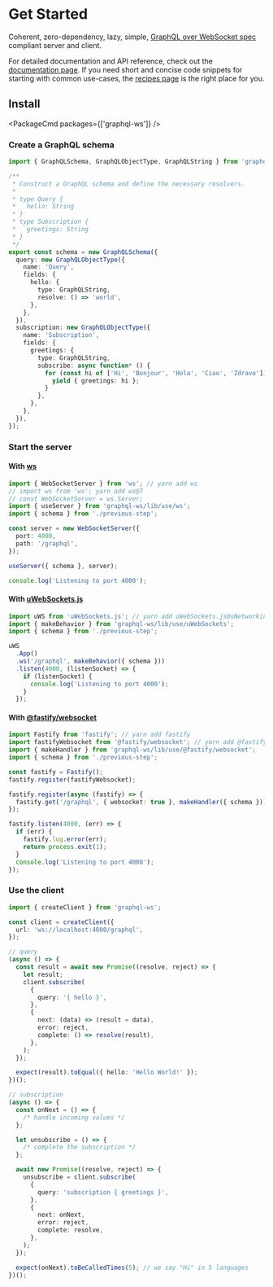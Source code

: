 
# Get Started

Coherent, zero-dependency, lazy, simple, [GraphQL over WebSocket spec](https://github.com/enisdenjo/graphql-sse/blob/master/PROTOCOL.md) compliant server and client.

For detailed documentation and API reference, check out the [documentation page](/docs). If you need short and concise code snippets for starting with common use-cases, the [recipes page](/recipes) is the right place for you.

## Install

<PackageCmd packages={['graphql-ws']} />

### Create a GraphQL schema

```ts
import { GraphQLSchema, GraphQLObjectType, GraphQLString } from 'graphql';

/**
 * Construct a GraphQL schema and define the necessary resolvers.
 *
 * type Query {
 *   hello: String
 * }
 * type Subscription {
 *   greetings: String
 * }
 */
export const schema = new GraphQLSchema({
  query: new GraphQLObjectType({
    name: 'Query',
    fields: {
      hello: {
        type: GraphQLString,
        resolve: () => 'world',
      },
    },
  }),
  subscription: new GraphQLObjectType({
    name: 'Subscription',
    fields: {
      greetings: {
        type: GraphQLString,
        subscribe: async function* () {
          for (const hi of ['Hi', 'Bonjour', 'Hola', 'Ciao', 'Zdravo']) {
            yield { greetings: hi };
          }
        },
      },
    },
  }),
});
```

### Start the server

#### With [ws](https://github.com/websockets/ws)

```ts
import { WebSocketServer } from 'ws'; // yarn add ws
// import ws from 'ws'; yarn add ws@7
// const WebSocketServer = ws.Server;
import { useServer } from 'graphql-ws/lib/use/ws';
import { schema } from './previous-step';

const server = new WebSocketServer({
  port: 4000,
  path: '/graphql',
});

useServer({ schema }, server);

console.log('Listening to port 4000');
```

#### With [uWebSockets.js](https://github.com/uNetworking/uWebSockets.js)

```ts
import uWS from 'uWebSockets.js'; // yarn add uWebSockets.js@uNetworking/uWebSockets.js#<tag>
import { makeBehavior } from 'graphql-ws/lib/use/uWebSockets';
import { schema } from './previous-step';

uWS
  .App()
  .ws('/graphql', makeBehavior({ schema }))
  .listen(4000, (listenSocket) => {
    if (listenSocket) {
      console.log('Listening to port 4000');
    }
  });
```

#### With [@fastify/websocket](https://github.com/fastify/fastify-websocket)

```ts
import Fastify from 'fastify'; // yarn add fastify
import fastifyWebsocket from '@fastify/websocket'; // yarn add @fastify/websocket
import { makeHandler } from 'graphql-ws/lib/use/@fastify/websocket';
import { schema } from './previous-step';

const fastify = Fastify();
fastify.register(fastifyWebsocket);

fastify.register(async (fastify) => {
  fastify.get('/graphql', { websocket: true }, makeHandler({ schema }));
});

fastify.listen(4000, (err) => {
  if (err) {
    fastify.log.error(err);
    return process.exit(1);
  }
  console.log('Listening to port 4000');
});
```

### Use the client

```ts
import { createClient } from 'graphql-ws';

const client = createClient({
  url: 'ws://localhost:4000/graphql',
});

// query
(async () => {
  const result = await new Promise((resolve, reject) => {
    let result;
    client.subscribe(
      {
        query: '{ hello }',
      },
      {
        next: (data) => (result = data),
        error: reject,
        complete: () => resolve(result),
      },
    );
  });

  expect(result).toEqual({ hello: 'Hello World!' });
})();

// subscription
(async () => {
  const onNext = () => {
    /* handle incoming values */
  };

  let unsubscribe = () => {
    /* complete the subscription */
  };

  await new Promise((resolve, reject) => {
    unsubscribe = client.subscribe(
      {
        query: 'subscription { greetings }',
      },
      {
        next: onNext,
        error: reject,
        complete: resolve,
      },
    );
  });

  expect(onNext).toBeCalledTimes(5); // we say "Hi" in 5 languages
})();
```
